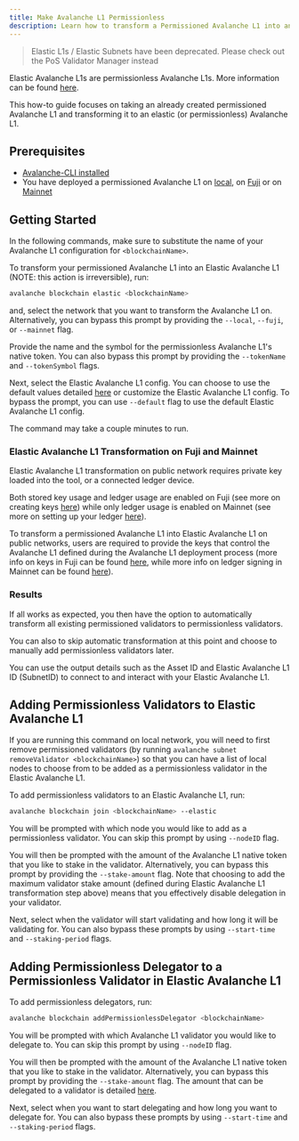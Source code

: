 ```yaml
---
title: Make Avalanche L1 Permissionless
description: Learn how to transform a Permissioned Avalanche L1 into an Elastic Avalanche L1.
---
```


> Elastic L1s / Elastic Subnets have been deprecated. Please check out the PoS Validator Manager instead

Elastic Avalanche L1s are permissionless Avalanche L1s. More information can be found [here](/docs/avalanche-l1s/elastic-avalanche-l1s/parameters).

This how-to guide focuses on taking an already created permissioned Avalanche L1 and transforming it to an elastic (or permissionless) Avalanche L1.

## Prerequisites

- [Avalanche-CLI installed](/docs/tooling/guides/get-avalanche-cli)
- You have deployed a permissioned Avalanche L1 on [local](/docs/avalanche-l1s/deploy-a-avalanche-l1/local-network), on [Fuji](/docs/avalanche-l1s/deploy-a-avalanche-l1/fuji-testnet) or on [Mainnet](/docs/avalanche-l1s/deploy-a-avalanche-l1/avalanche-mainnet)

Getting Started[​](#getting-started "Direct link to heading")
-------------------------------------------------------------

In the following commands, make sure to substitute the name of your Avalanche L1 configuration for `<blockchainName>`.

To transform your permissioned Avalanche L1 into an Elastic Avalanche L1 (NOTE: this action is irreversible), run:

```bash
avalanche blockchain elastic <blockchainName>
```

and, select the network that you want to transform the Avalanche L1 on. Alternatively, you can bypass this prompt by providing the `--local`, `--fuji`, or `--mainnet` flag.

Provide the name and the symbol for the permissionless Avalanche L1's native token. You can also bypass this prompt by providing the `--tokenName` and `--tokenSymbol` flags.

Next, select the Elastic Avalanche L1 config. You can choose to use the default values detailed [here](/docs/avalanche-l1s/elastic-avalanche-l1s/parameters#primary-network-parameters-on-mainnet) or customize the Elastic Avalanche L1 config. To bypass the prompt, you can use `--default` flag to use the default Elastic Avalanche L1 config.

The command may take a couple minutes to run.

### Elastic Avalanche L1 Transformation on Fuji and Mainnet[​](#elastic-avalanche-l1-transformation-on-fuji-and-mainnet "Direct link to heading")

Elastic Avalanche L1 transformation on public network requires private key loaded into the tool, or a connected ledger device.

Both stored key usage and ledger usage are enabled on Fuji (see more on creating keys [here](/docs/avalanche-l1s/deploy-a-avalanche-l1/fuji-testnet#private-key)) while only ledger usage is enabled on Mainnet (see more on setting up your ledger [here](/docs/avalanche-l1s/deploy-a-avalanche-l1/avalanche-mainnet#setting-up-your-ledger)).

To transform a permissioned Avalanche L1 into Elastic Avalanche L1 on public networks, users are required to provide the keys that control the Avalanche L1 defined during the Avalanche L1 deployment process (more info on keys in Fuji can be found [here](/docs/avalanche-l1s/deploy-a-avalanche-l1/fuji-testnet#deploy-the-avalanche-l1), while more info on ledger signing in Mainnet can be found [here](/docs/avalanche-l1s/deploy-a-avalanche-l1/avalanche-mainnet#deploy-the-avalanche-l1)).

### Results[​](#results "Direct link to heading")

If all works as expected, you then have the option to automatically transform all existing permissioned validators to permissionless validators.

You can also to skip automatic transformation at this point and choose to manually add permissionless validators later.

You can use the output details such as the Asset ID and Elastic Avalanche L1 ID (SubnetID) to connect to and interact with your Elastic Avalanche L1.

Adding Permissionless Validators to Elastic Avalanche L1[​](#adding-permissionless-validators-to-elastic-avalanche-l1 "Direct link to heading")
-----------------------------------------------------------------------------------------------------------------------------------

If you are running this command on local network, you will need to first remove permissioned validators (by running `avalanche subnet removeValidator <blockchainName>`) so that you can have a list of local nodes to choose from to be added as a permissionless validator in the Elastic Avalanche L1.

To add permissionless validators to an Elastic Avalanche L1, run:

```bash
avalanche blockchain join <blockchainName> --elastic
```

You will be prompted with which node you would like to add as a permissionless validator. You can skip this prompt by using `--nodeID` flag.

You will then be prompted with the amount of the Avalanche L1 native token that you like to stake in the validator. Alternatively, you can bypass this prompt by providing the `--stake-amount` flag. Note that choosing to add the maximum validator stake amount (defined during Elastic Avalanche L1 transformation step above) means that you effectively disable delegation in your validator.

Next, select when the validator will start validating and how long it will be validating for. You can also bypass these prompts by using `--start-time` and `--staking-period` flags.

Adding Permissionless Delegator to a Permissionless Validator in Elastic Avalanche L1[​](#adding-permissionless-delegator-to-a-permissionless-validator-in-elastic-avalanche-l1 "Direct link to heading")
---------------------------------------------------------------------------------------------------------------------------------------------------------------------------------------------

To add permissionless delegators, run:

```bash
avalanche blockchain addPermissionlessDelegator <blockchainName>
```

You will be prompted with which Avalanche L1 validator you would like to delegate to. You can skip this prompt by using `--nodeID` flag.

You will then be prompted with the amount of the Avalanche L1 native token that you like to stake in the validator. Alternatively, you can bypass this prompt by providing the `--stake-amount` flag. The amount that can be delegated to a validator is detailed [here](/docs/avalanche-l1s/elastic-avalanche-l1s/parameters#delegators-weight-checks).

Next, select when you want to start delegating and how long you want to delegate for. You can also bypass these prompts by using `--start-time` and `--staking-period` flags.
